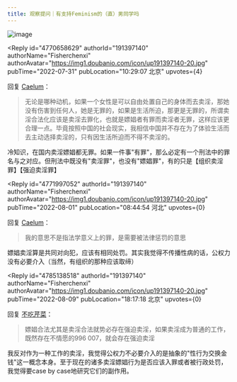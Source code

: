```yaml
---
title: 观察提问｜有支持Feminism的（直）男同学吗
---
```



<Forum groupName="研究男同学" groupUrl="https://www.douban.com/group/yanjiu/" archivedAt="2025-05-16T15:10:10.660Z">
  <Post
    id="271909288"
    title="观察提问｜有支持Feminism的（直）男同学吗"
    url="https://www.douban.com/group/topic/271909288/?_spm_id=MTk5MDI1MzU2"
    pubTime="04-23"
    highlightUserId="191397140"
  >


![image](https://img3.doubanio.com/view/group_topic/l/public/p562596442.webp)

<Reply
  id="4770658629"
  authorId="191397140"
  authorName="Fisherchenxi"
  authorAvatar="https://img1.doubanio.com/icon/up191397140-20.jpg"
  pubTime="2022-07-31"
  pubLocation="10:29:07 北京"
  upvotes={4}
>
回复 [Caelum](https://www.douban.com/people/183495679/)：
> 无论是哪种动机，如果一个女性是可以自由处置自己的身体而去卖淫，那她没有伤害到任何人，她是无罪的，如果是生活所迫，那更是无罪的，所谓卖淫合法化应该是卖淫去罪化，也就是嫖娼者有罪而卖淫者无罪，这样应该更合理一点。毕竟按照中国的社会现实，我相信中国并不存在为了体验生活而去主动选择卖淫的，只有因生活所迫而不得不卖淫的。

冷知识，在国内卖淫嫖娼都无罪。如果一件事"有罪"，那么必定有一个刑法中的罪名与之对应。但刑法中既没有"卖淫罪"，也没有"嫖娼罪"，有的只是【组织卖淫罪】【强迫卖淫罪】
</Reply>

<Reply
  id="4771997052"
  authorId="191397140"
  authorName="Fisherchenxi"
  authorAvatar="https://img1.doubanio.com/icon/up191397140-20.jpg"
  pubTime="2022-08-01"
  pubLocation="08:44:54 河北"
  upvotes={0}
>
回复 [Caelum](https://www.douban.com/people/183495679/)：
> 我的意思不是指法学意义上的罪，是需要被法律惩罚的意思

嫖娼卖淫算是共同对向犯，应该有相同处罚。其实我觉得不传播性病的话，公权力没有必要介入（当然，有组织的那种应该取缔）
</Reply>

<Reply
  id="4785138518"
  authorId="191397140"
  authorName="Fisherchenxi"
  authorAvatar="https://img1.doubanio.com/icon/up191397140-20.jpg"
  pubTime="2022-08-09"
  pubLocation="18:17:18 北京"
  upvotes={0}
>
回复 [不吃芹菜](https://www.douban.com/people/199025356/)：
> 嫖娼合法尤其是卖淫合法就势必存在强迫卖淫，如果卖淫成为普通的工作，既然存在不情愿的996
007，就会存在强迫卖淫

我反对作为一种工作的卖淫，我觉得公权力不必要介入的是抽象的"性行为交换金钱"这一概念本身。至于现在的诸多卖淫嫖娼行为是否应该入罪或者被行政处罚，我觉得要case
by case地研究它们的副作用。
</Reply>
  </Post>
</Forum>
